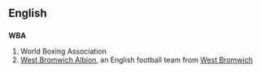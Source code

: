 ==English==
==={{initialism}}===
'''WBA'''
# World Boxing Association
# [[w:West Bromwich Albion|West Bromwich Albion]], an English football team from [[West Bromwich]]
{{anagrams:en/abw}}